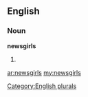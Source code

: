 ==English==

===Noun===
'''newsgirls'''

# {{plural of|[[newsgirl]]}}

[[Category:English plurals]]

[[ar:newsgirls]]
[[my:newsgirls]]